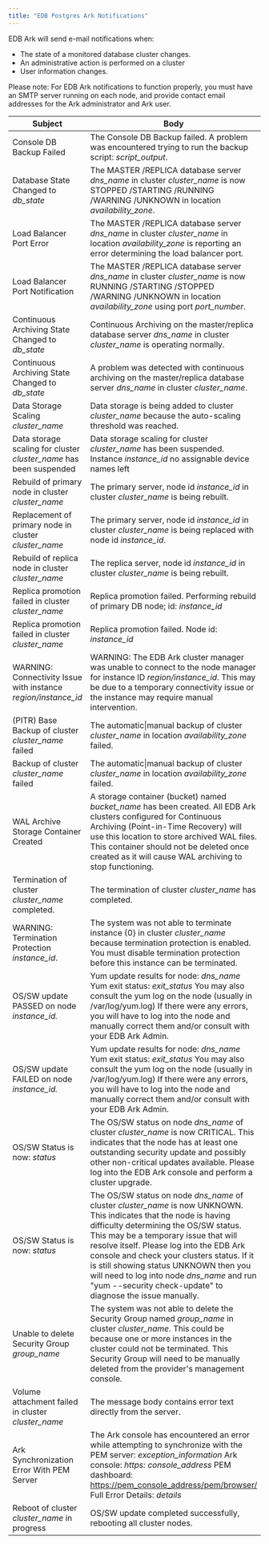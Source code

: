 ```yaml
---
title: "EDB Postgres Ark Notifications"
---
```


<div id="ark_notifications" class="registered_link"></div>


EDB Ark will send e-mail notifications when:

-   The state of a monitored database cluster changes.
-   An administrative action is performed on a cluster
-   User information changes.

Please note: For EDB Ark notifications to function properly, you must have an SMTP server running on each node, and provide contact email addresses for the Ark administrator and Ark user.

| Subject                                                             | Body                                                                                                                                                                                                                                                                                                                                                                                                                                                    |
|---------------------------------------------------------------------|---------------------------------------------------------------------------------------------------------------------------------------------------------------------------------------------------------------------------------------------------------------------------------------------------------------------------------------------------------------------------------------------------------------------------------------------------------|
| Console DB Backup Failed                                            | The Console DB Backup failed. A problem was encountered trying to run the backup script: *script\_output*.                                                                                                                                                                                                                                                                                                                                              |
| Database State Changed to *db\_state*                               | The MASTER /REPLICA database server *dns\_name* in cluster *cluster\_name* is now STOPPED /STARTING /RUNNING /WARNING /UNKNOWN in location *availability\_zone*.                                                                                                                                                                                                                                                                                        |
| Load Balancer Port Error                                            | The MASTER /REPLICA database server *dns\_name* in cluster *cluster\_name* in location *availability\_zone* is reporting an error determining the load balancer port.                                                                                                                                                                                                                                                                                   |
| Load Balancer Port Notification                                     | The MASTER /REPLICA database server *dns\_name* in cluster *cluster\_name* is now RUNNING /STARTING /STOPPED /WARNING /UNKNOWN in location *availability\_zone* using port *port\_number*.                                                                                                                                                                                                                                                              |
| Continuous Archiving State Changed to *db\_state*                   | Continuous Archiving on the master/replica database server *dns\_name* in cluster *cluster\_name* is operating normally.                                                                                                                                                                                                                                                                                                                                |
| Continuous Archiving State Changed to *db\_state*                   | A problem was detected with continuous archiving on the master/replica database server *dns\_name* in cluster *cluster\_name*.                                                                                                                                                                                                                                                                                                                          |
| Data Storage Scaling *cluster\_name*                                | Data storage is being added to cluster *cluster\_name* because the auto-scaling threshold was reached.                                                                                                                                                                                                                                                                                                                                                  |
| Data storage scaling for cluster *cluster\_name* has been suspended | Data storage scaling for cluster *cluster\_name* has been suspended. Instance *instance\_id* no assignable device names left                                                                                                                                                                                                                                                                                                                            |
| Rebuild of primary node in cluster *cluster\_name*                  | The primary server, node id *instance\_id* in cluster *cluster\_name* is being rebuilt.                                                                                                                                                                                                                                                                                                                                                                 |
| Replacement of primary node in cluster *cluster\_name*              | The primary server, node id *instance\_id* in cluster *cluster\_name* is being replaced with node id *instance\_id*.                                                                                                                                                                                                                                                                                                                                    |
| Rebuild of replica node in cluster *cluster\_name*                  | The replica server, node id *instance\_id* in cluster *cluster\_name* is being rebuilt.                                                                                                                                                                                                                                                                                                                                                                 |
| Replica promotion failed in cluster *cluster\_name*                 | Replica promotion failed. Performing rebuild of primary DB node; id: *instance\_id*                                                                                                                                                                                                                                                                                                                                                                     |
| Replica promotion failed in cluster *cluster\_name*                 | Replica promotion failed. Node id: *instance\_id*                                                                                                                                                                                                                                                                                                                                                                                                       |
| WARNING: Connectivity Issue with instance *region/instance\_id*     | WARNING: The EDB Ark cluster manager was unable to connect to the node manager for instance ID *region/instance\_id*. This may be due to a temporary connectivity issue or the instance may require manual intervention.                                                                                                                                                                                                                                |
| (PITR) Base Backup of cluster *cluster\_name* failed                | The automatic\|manual backup of cluster *cluster\_name* in location *availability\_zone* failed.                                                                                                                                                                                                                                                                                                                                                        |
| Backup of cluster *cluster\_name* failed                            | The automatic\|manual backup of cluster *cluster\_name* in location *availability\_zone* failed.                                                                                                                                                                                                                                                                                                                                                        |
| WAL Archive Storage Container Created                               | A storage container (bucket) named *bucket\_name* has been created. All EDB Ark clusters configured for Continuous Archiving (Point-in-Time Recovery) will use this location to store archived WAL files. This container should not be deleted once created as it will cause WAL archiving to stop functioning.                                                                                                                                         |
| Termination of cluster *cluster\_name* completed.                   | The termination of cluster *cluster\_name* has completed.                                                                                                                                                                                                                                                                                                                                                                                               |
| WARNING: Termination Protection *instance\_id*.                     | The system was not able to terminate instance {0} in cluster *cluster\_name* because termination protection is enabled. You must disable termination protection before this instance can be terminated.                                                                                                                                                                                                                                                 |
| OS/SW update PASSED on node *instance\_id.*                         | Yum update results for node: *dns\_name* Yum exit status: *exit\_status* You may also consult the yum log on the node (usually in /var/log/yum.log) If there were any errors, you will have to log into the node and manually correct them and/or consult with your EDB Ark Admin.                                                                                                                                                                      |
| OS/SW update FAILED on node *instance\_id.*                         | Yum update results for node: *dns\_name* Yum exit status: *exit\_status* You may also consult the yum log on the node (usually in /var/log/yum.log) If there were any errors, you will have to log into the node and manually correct them and/or consult with your EDB Ark Admin.                                                                                                                                                                      |
| OS/SW Status is now: *status*                                       | The OS/SW status on node *dns\_name* of cluster *cluster\_name* is now CRITICAL. This indicates that the node has at least one outstanding security update and possibly other non-critical updates available. Please log into the EDB Ark console and perform a cluster upgrade.                                                                                                                                                                        |
| OS/SW Status is now: *status*                                       | The OS/SW status on node *dns\_name* of cluster *cluster\_name* is now UNKNOWN. This indicates that the node is having difficulty determining the OS/SW status. This may be a temporary issue that will resolve itself. Please log into the EDB Ark console and check your clusters status. If it is still showing status UNKNOWN then you will need to log into node *dns\_name* and run "yum --security check-update" to diagnose the issue manually. |
| Unable to delete Security Group *group\_name*                       | The system was not able to delete the Security Group named *group\_name* in cluster *cluster\_name*. This could be because one or more instances in the cluster could not be terminated. This Security Group will need to be manually deleted from the provider's management console.                                                                                                                                                                   |
| Volume attachment failed in cluster *cluster\_name*                 | The message body contains error text directly from the server.                                                                                                                                                                                                                                                                                                                                                                                          |
| Ark Synchronization Error With PEM Server                           | The Ark console has encountered an error while attempting to synchronize with the PEM server: *exception\_information* Ark console: *https: console\_address* PEM dashboard: <https://pem_console_address/pem/browser/> Full Error Details: *details*                                                                                                                                                                                                   |
| Reboot of cluster *cluster\_name* in progress                       | OS/SW update completed successfully, rebooting all cluster nodes.                                                                                                                                                                                                                                                                                                                                                                                       |
